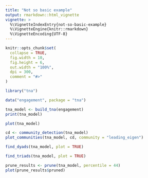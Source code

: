 ```yaml
---
title: "Not so basic example"
output: rmarkdown::html_vignette
vignette: >
  %\VignetteIndexEntry{not-so-basic-example}
  %\VignetteEngine{knitr::rmarkdown}
  %\VignetteEncoding{UTF-8}
---
```


```r
knitr::opts_chunk$set(
  collapse = TRUE,
  fig.width = 10,
  fig.height = 6,
  out.width = "100%",
  dpi = 300,
  comment = "#>"
)
```


```r
library("tna")
```

```r
data("engagement", package = "tna")
```

```r
tna_model <- build_tna(engagement)
print(tna_model)
```

```r
plot(tna_model)
```
```r
cd <- community_detection(tna_model)
plot_communities(tna_model, cd, community = "leading_eigen")
```



```r
find_dyads(tna_model, plot = TRUE)
```
```r
find_triads(tna_model, plot = TRUE)
```


```r
prune_results <- prune(tna_model, percentile = 44)
plot(prune_results$pruned)
```

